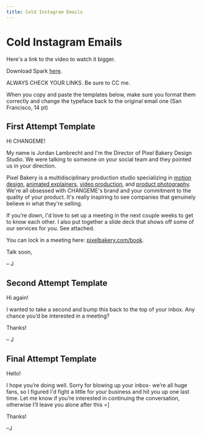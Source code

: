 ```yaml
---
title: Cold Instagram Emails
---
```



# Cold Instagram Emails

<VideoPlayer url='https://player.vimeo.com/progressive_redirect/download/806423967/rendition/2160p/process_doc_%E2%80%93_sending_instagram_emails%20%282160p%29.mp4?loc=external&signature=c6a595b14f7e0d2610237c7acb89612bfda5d7422717e9e4010e70f547b4e3ec' playsInline={true}/>

Here's a link to the video to watch it bigger.

Download Spark [here](https://sparkmailapp.com).

ALWAYS CHECK YOUR LINKS. Be sure to CC me.

When you copy and paste the templates below, make sure you format them correctly and change the typeface back to the original email one (San Francisco, 14 pt)

## First Attempt Template

Hi CHANGEME!

My name is Jordan Lambrecht and I'm the Director of Pixel Bakery Design Studio. We were talking to someone on your social team and they pointed us in your direction.

Pixel Bakery is a multidisciplinary production studio specializing in [motion design](https://pixelbakery.com/work/case-studies/oxbow-hay-the-oxbow-way?utm_source=email&utm_medium=email&utm_campaign=slide_deck_2022), [animated explainers](https://pixelbakery.com/work/case-studies/Onyx-Coffee-Journey?utm_source=email&utm_medium=email&utm_campaign=slide_deck_2022), [video production](https://pixelbakery.com/work/case-studies/sola-tiny-chef?utm_source=email&utm_medium=email&utm_campaign=slide_deck_2022), and [product photography](https://pixelbakery.com/work/case-studies/snacklins-content-kit?utm_source=email&utm_medium=email&utm_campaign=slide_deck_2022). We're all obsessed with CHANGEME's brand and your commitment to the quality of your product. It's really inspiring to see companies that genuinely believe in what they're selling.

If you’re down, I'd love to set up a meeting in the next couple weeks to get to know each other. I also put together a slide deck that shows off some of our services for you. See attached.

You can lock in a meeting here: [pixelbakery.com/book](https://pixelbakery.com/book).

Talk soon,

– J

## Second Attempt Template

Hi again!

I wanted to take a second and bump this back to the top of your inbox. Any chance you’d be interested in a meeting?

Thanks!

– J

## Final Attempt Template

Hello!

I hope you’re doing well. Sorry for blowing up your inbox- we’re all huge fans, so I figured I'd fight a little for your business and hit you up one last time. Let me know if you’re interested in continuing the conversation, otherwise I’ll leave you alone after this =]

Thanks!

–J
